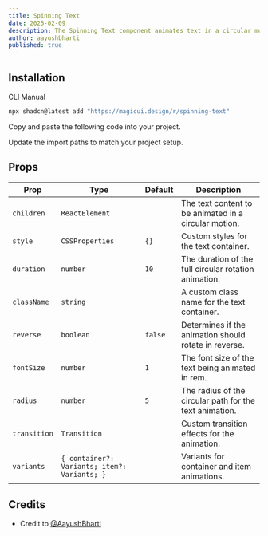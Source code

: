 ```yaml
---
title: Spinning Text
date: 2025-02-09
description: The Spinning Text component animates text in a circular motion with customizable speed, direction, color, and transitions for dynamic and engaging effects.
author: aayushbharti
published: true
---
```


<ComponentPreview name="spinning-text-demo" />

## Installation

<Tabs defaultValue="cli">

<TabsList>
  <TabsTrigger value="cli">CLI</TabsTrigger>
  <TabsTrigger value="manual">Manual</TabsTrigger>
</TabsList>

<TabsContent value="cli">

```bash
npx shadcn@latest add "https://magicui.design/r/spinning-text"
```

</TabsContent>

<TabsContent value="manual">

<Steps>

<Step>Copy and paste the following code into your project.</Step>

<ComponentSource name="spinning-text" />

<Step>Update the import paths to match your project setup.</Step>

</Steps>

</TabsContent>

</Tabs>

## Props

| Prop         | Type                                         | Default | Description                                             |
| ------------ | -------------------------------------------- | ------- | ------------------------------------------------------- |
| `children`   | `ReactElement`                               |         | The text content to be animated in a circular motion.   |
| `style`      | `CSSProperties`                              | `{}`    | Custom styles for the text container.                   |
| `duration`   | `number`                                     | `10`    | The duration of the full circular rotation animation.   |
| `className`  | `string`                                     |         | A custom class name for the text container.             |
| `reverse`    | `boolean`                                    | `false` | Determines if the animation should rotate in reverse.   |
| `fontSize`   | `number`                                     | `1`     | The font size of the text being animated in rem.        |
| `radius`     | `number`                                     | `5`     | The radius of the circular path for the text animation. |
| `transition` | `Transition`                                 |         | Custom transition effects for the animation.            |
| `variants`   | `{ container?: Variants; item?: Variants; }` |         | Variants for container and item animations.             |

## Credits

- Credit to [@AayushBharti](https://github.com/AayushBharti)
